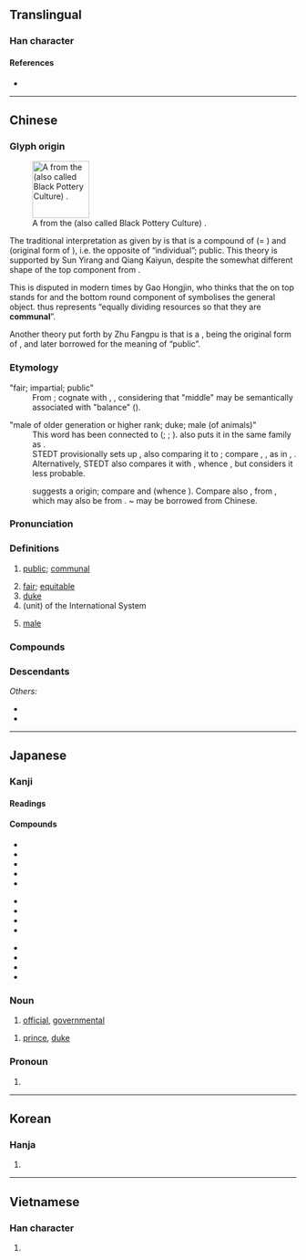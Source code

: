 {{character info/new}}
==Translingual==
{{stroke order|strokes=4}}
{{stroke order|type=animate}}

===Han character===
{{Han char|rn=12|rad=八|as=02|sn=4|four=80732|canj=CI|ids=⿱八厶}}

====References====
* {{Han ref|kx=0126.280|dkj=01452|dj=0277.010|hdz=10242.010|uh=516C|ud=20844|bh=A4BD|bd=42173}}

----

==Chinese==
{{zh-forms|alt=㒶}}

===Glyph origin===
{{Han etyl}}
[[File:Yanzhou Museum 2015.08.13 15-15-43.jpg|thumb|100px|A {{zh-l|*瓮}} from the {{w|Longshan culture}} (also called Black Pottery Culture) {{defdate|3000 – 1900 BC}}.]]

The traditional interpretation as given by ''{{w|Han Feizi}}'' is that {{lang|zh|公}} is a compound of {{zh-l|*八}} (= {{zh-l|*背|to deviate; opposite}}) and {{zh-l|*厶}} (original form of {{zh-l|*私|individual; private}}), i.e. the opposite of “individual”; public. This theory is supported by Sun Yirang and Qiang Kaiyun, despite the somewhat different shape of the top component from {{lang|zh|厶}}.

This is disputed in modern times by Gao Hongjin, who thinks that the {{lang|zh|八}} on top stands for {{zh-l|*分|to divide; to distribute}} and the bottom round component of {{zh-l|*口}} symbolises the general object. {{lang|zh|公}} thus represents “equally dividing resources so that they are '''communal'''”.

Another theory put forth by Zhu Fangpu is that {{lang|zh|公}} is a {{liushu|p|nocap=1}}, being the original form of {{och-l|瓮|a wide-mouthed round-bottomed [[jar]]}}, and later borrowed for the meaning of “public”.

===Etymology===
; "fair; impartial; public"
: From {{der|zh|sit}}; cognate with {{cog|bo|གུང}}, {{m|bo|དགུང||middle}}, considering that "middle" may be semantically associated with "balance" ({{zh-ref|Schuessler, 2007}}). {{attn|zh|STEDT: *(t/d)uŋ ⪤ *(t/d)waŋ MIDDLE / NAVEL?}}

; "male of older generation or higher rank; duke; male (of animals)"
: This word has been connected to {{och-l|翁}} ({{zh-ref|Wang, 1982}}; {{zh-ref|Unger, 1999}}; {{zh-ref|Baxter and Sagart, 2017}}). {{zh-ref|Baxter and Sagart (2017)}} also puts it in the same family as {{och-l|妐|husband's father|tr=*t-qoŋ}}.
: STEDT provisionally sets up {{cog|sit-pro|*kaŋ||father; grandfather; honorific}}, also comparing it to {{zh-l|*翁}}; compare {{cog|duu|kang||grandfather; great-uncle; master}}, {{cog|my|ခင်}}, as in {{m|my|မိခင်||mother}}, {{m|my|ဖခင်||father}}. Alternatively, STEDT also compares it with {{cog|sit-pro|*gaŋ||penis; male}}, whence {{och-l|雄|male}}, but considers it less probable.
: {{zh-ref|Schuessler (2007)}} suggests a {{der|zh|mkh}} origin; compare {{cog|km|ឡូញ||title of an unidentified rank or function}} and {{cog|mkh-okm|khloñ||head, chief}} (whence {{m|km|ខ្លោង}}). Compare also {{cog|th|ลุง}}, from {{cog|tai-pro|*luŋᴬ||parent's older brother}}, which may also be from {{cog|mkh}}. {{cog|bo|tr=khong}} ~ {{m|bo|tr=gong|t=final syllable in dignitaries' name}} may be borrowed from Chinese.

===Pronunciation===
{{zh-pron
|m=gōng
|m-s=
|c=gung1
|c-t=
|g=
|h=pfs=kûng;gd=gung1
|j=
|mb=gó̤ng
|md=gŭng
|mn=kang/kong
|mn_note=kang - vernacular; kong - literary
|mn-t=gang1/gong1
|mn-t_note=gang1 - vernacular; gong1 - literary
|w=1kon
|x=
|mc=y
|oc=y
|ma=
|cat=a,n
}}

===Definitions===
{{zh-hanzi}}

# [[public]]; [[communal]]
#: {{zh-ant|私}}
# [[fair]]; [[equitable]]
# [[duke]]
# (unit) of the International System
#: {{zh-x|公里|kilometer}}
#: {{zh-x|公尺|meter}}
# {{lb|zh|of animals}} [[male]]
#: {{zh-ant|母}}

===Compounds===
{{zh-der|丁公被戮|三公|三界公|上公|不公|主人公|主公|乃公|亡是公|仙公|令公|以公滅私|以私廢公|任公|伯公|倉公|假公濟私|做公的|充公|先公後私|八公|公丈|公中|公主|公了|公事|公人|公份兒|公休|公伯|公估局|公使|公例|公便|公保|公信力|公俸|公倍數|公假|公債|公僕|公價|公允|公元|公克|公兩|公公|公共|公冶|公出|公函|公分|公切線|公切面|公判|公利|公制|公則|公割線|公劉|公務|公勺|公升|公卿|公古哩|公司|公合|公同|公名|公吏|公呈|公告|公善|公器|公噸|公因式|公因數|公國|公園|公地|公垂線|公堂|公報|公墓|公士|公央婆|公姑|公姥|公娼|公婆|公子|公孫大娘|公孫樹|公孫龍|公孫龍子|公學|公安|公定|公室|公宮|公害|公家|公寓|公審|公寸|公尺|公差|公布|公帑|公平|公幹|公府|公座|公庫|公庭|公廁|公廨|公式|公引|公弦|公役|公德|公忙|公忠|公忽|公意|公憑|公憤|公戶|公所|公才公望|公推|公撮|公擔|公據|公攤|公啟|公教人員|公敵|公文|公斗|公斤|公斷|公方|公族|公昆弟|公明|公普|公曆|公會|公有|公服|公朝|公根|公案|公權|公款|公正|公毉|公母倆|公比|公毫|公民|公決|公法|公海|公演|公然|公營|公爵|公爺|公爾忘私|公牘|公物|公理|公瑾|公生明|公產|公用|公田|公畜|公畝|公益|公相|公眾|公石|公示|公社|公祖|公祭|公視|公私|公秉|公稱|公積金|公空|公立|公筷|公約|公絲|公罪|公署|公羊|公義|公老兒|公而忘私|公耳忘私|公職|公聽並觀|公聽會|公舉|公船|公莫舞|公衡|公西華|公許碼頭|公訴|公評|公認|公請|公論|公諱|公諸|公證|公議|公財|公費|公賣|公超市|公路|公車|公輔|公輸|公轉|公送|公道|公郎|公里|公錢|公鐓|公門|公開|公關|公章|公頃|公餘|公館|割臂盟公|包公|卿公|叔公|司公|名公鉅卿|呂公枕|周公吐哺|因公假私|因公殉職|因公行私|國公|土地公|坐無車公|城北徐公|壬公|壺公|外公|夙夜在公|夢周公|大公|大爺公|大道公|天公|太公|太史公|奉公|女公|奶公|姑公|姨公|嬭公|孟公|宋襄公|家公|寇萊公|寓公|尊公|小公|山公啟事|嶽公|巨公|師公|床公床婆|庾公塵|廟公|龐公|龐德公|徇公忘己|徇公滅私|徇私廢公|從公|急公好義|恩公|愚公|憂公如家|憂公忘私|憂公無私|打背公|抽公籤|推誠布公|摸魚公|擔負公徒|文抄公|明公|木公|梢公:shāogōng|業務公電|欺公罔法|歸公|毛公鼎|沛公|湄公河|滕文公|濟公傳|濟公活佛|為公|爐公|狙公|王公|田公|白公堤|相公|砥節守公|碗公|社公|秉公|端公|篣婦公|羅馬公教|羊公鶴|美髯公|老公|膚公|至公|舅公|舊公煙|艄公|苞苴公行|范公堤|萊公竹|葉公好龍|蒲公英|蘇公隄|衍聖公|衛靈公|袞袞諸公|要公|謝公屐|豬公|貨賂公行|貨賄公行|賄貨公行|賄賂公行|賣公營私|赤鯶公|軍公教|辦公|達公鞋|郡公|郭公|金公|鉅公|鉅卿偉公|鐵公雞|長耳公|門公|開誠布公|關公|阿公|院公|雷公|香公|黃石公|黑頭公|齊桓公|齋公|召公|米公|大公橋|人民公社|國家公園}}

===Descendants===
{{CJKV||こう|jt=duke|공|kt=duke|công|vt=duke}}
''Others:''
* {{desc|bor=y|mn|гүн}}
* {{desc|bor=y|mnc|ᡤᡠᠩ}}

{{zh-cat|Intermediate}}

----

==Japanese==

===Kanji===
{{ja-kanji|grade=2|rs=八02}}

====Readings====
{{ja-readings
|goon=く
|kanon=こう<こう
|kun=おおやけ-<おほやけ-, きみ-
}}

====Compounds====
{{top3}}
* {{ja-r|公安|こうあん}}
* {{ja-r|公演|こうえん}}
* {{ja-r|公園|こうえん}}
* {{ja-r|公開|こうかい}}
* {{ja-r|公%共|こう%きょう}}
{{mid3}}
* {{ja-r|公%私|こう%し}}
* {{ja-r|公%爵|こう%しゃく}}
* {{ja-r|公%衆|こう%しゅう}}
* {{ja-r|公認|こうにん}}
{{mid3}}
* {{ja-r|公判|こうはん}}
* {{ja-r|公%募|こう%ぼ}}
* {{ja-r|公報|こうほう}}
* {{ja-r|公式|こうしき}}
{{bottom}}

===Noun===
{{ja-noun|おおやけ|hhira=おほやけ}}

# [[official]], [[governmental]]

{{ja-noun|こう}}

# [[prince]], [[duke]]

===Pronoun===
{{ja-pos|pronoun|きみ}}

# {{alternative form of|君|lang=ja}}

----

==Korean==

===Hanja===
{{ko-hanja/new|공평하다|공평할|공}}

# {{defn|ko|sort=八02}}

----

==Vietnamese==

===Han character===
{{vi-hantu|[[công]]|rs=八02}}

# {{defn|lang=vi|sort=八02}}